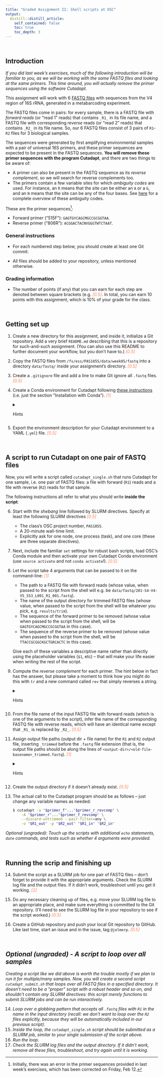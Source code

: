 ```yaml
---
title: "Graded Assignment II: Shell scripts at OSC"
output:
  distill::distill_article:
    self_contained: false
    toc: true
    toc_depth: 3
---
```


<br>

## Introduction

*If you did last week's exercises, much of the following introduction will be familiar to you, as we will be working with the same FASTQ files and looking at the same primers. This time around, you will actually remove the primer sequences using the software Cutadapt.*

This assignment will work with 6 [FASTQ files](https://support.illumina.com/bulletins/2016/04/fastq-files-explained.html) with sequences from the V4 region of 16S rRNA, generated in a metabarcoding experiment.

The FASTQ files come in pairs: for every sample, there is a FASTQ file with *forward reads* (or "read 1" reads) that contains `_R1_` in its file name, and a FASTQ file with corresponding *reverse* reads (or "read 2" reads) that contains `_R2_` in its file name. So, our 6 FASTQ files consist of 3 pairs of `R1`-`R2` files for 3 biological samples.

The sequences were generated by first amplifying environmental samples with a pair of universal 16S primers, and these primer sequences are expected to be present in the FASTQ sequences. **You will remove these primer sequences with the program Cutadapt**, and there are two things to be aware of:

-   A primer can also be present in the FASTQ sequence as its *reverse complement*, so we will search for reverse complements too.
-   The primers contain a few variable sites for which *ambiguity codes* are used. For instance, an `R` means that the site can be either an `A` or a `G`, and an `N` means that the site can be any of the four bases. See [here](https://droog.gs.washington.edu/parc/images/iupac.html) for a complete overview of these ambiguity codes.

These are the primer sequences[^1]:

-   Forward primer ("515F"): `GAGTGYCAGCMGCCGCGGTAA`.
-   Reverse primer ("806R"): `ACGGACTACNVGGGTWTCTAAT`.

[^1]: Initially, there was an error in the primer sequences provided in last week's exercises, which has been corrected on Friday, Feb 12.

### General instructions

-   For each numbered step below, you should create at least one Git commit.

-   All files should be added to your repository, unless mentioned otherwise.

### Grading information

-   The number of points (if any) that you can earn for each step are denoted between square brackets (e.g. <span style="color:coral"><i>[0.5]</i></span>. In total, you can earn 10 points with this assignment, which is 10% of your grade for the class.

<br>

## Getting set up

1.  Create a new directory for this assignment, and inside it, initialize a Git repository. Add a very brief `README.md` describing that this is a repository for such-and-such assignment. (You can also use this README to further document your workflow, but you don't have to.) <span style="color:coral"><i>[0.5]</i></span>

2.  Copy the FASTQ files from `/fs/ess/PAS1855/data/week05/fastq` into a directory `data/fastq/` inside your assignment's directory. <span style="color:coral"><i>[0.5]</i></span>

3.  Create a `.gitignore` file and add a line to make Git ignore all `.fastq` files. <span style="color:coral"><i>[0.5]</i></span>

4.  Create a Conda environment for Cutadapt following [these instructions](https://cutadapt.readthedocs.io/en/stable/installation.html#installation-with-conda) (i.e. just the section "Installation with Conda"). <span style="color:coral"><i>[1]</i></span>

    <details>

    <summary>Hints</summary>

    <p>

    If you run into installation problems that you can't seem to solve, you can can also use my Conda environment in Step 7, below, as follows:

    ``` .sh
    $ source activate users/PAS0471/jelmer/.conda/envs/cutadaptenv
    ```

    But do this only if needed, and if you do, include a description of your errors in your README file.

    </p>

    </details>

5.  Export the environment description for your Cutadapt environment to a YAML (`.yml`) file. <span style="color:coral"><i>[0.5]</i></span>

<br>

## A script to run Cutadapt on one pair of FASTQ files

Now, you will write a script called `cutadapt_single.sh` that runs Cutadapt for one sample, i.e. one pair of FASTQ files: a file with forward (`R1`) reads and a file with reverse (`R2`) reads for that sample.

The following instructions all refer to what you should write **inside the script**:

6.  Start with the *shebang* line followed by SLURM directives. Specify at least the following SLURM directives <span style="color:coral"><i>[0.5]</i></span>

    -   The class's OSC project number, `PAS1855`.
    -   A 20-minute wall-time limit.
    -   Explicitly ask for one node, one process (task), and one core (these are three separate directives).

7.  Next, include the familiar `set` settings for robust bash scripts, load OSC's Conda module and then activate your own Cutadapt Conda environment (use `source activate` and not `conda activate`!). <span style="color:coral"><i>[0.5]</i></span>

8.  Let the script take 4 arguments that can be passed to it on the command-line: <span style="color:coral"><i>[1]</i></span>

    -   The path to a FASTQ file with forward reads (whose value, when passed to the script from the shell will e.g. be `data/fastq/201-S4-V4-V5_S53_L001_R1_001.fastq`).
    -   The name of the output directory for trimmed FASTQ files (whose value, when passed to the script from the shell will be whatever you pick, e.g. `results/trim`).
    -   The sequence of the forward primer to be removed (whose value when passed to the script from the shell, will be `GAGTGYCAGCMGCCGCGGTAA` in this case).
    -   The sequence of the reverse primer to be removed (whose value when passed to the script from the shell, will be `TTACCGCGGCKGCTGRCACTC` in this case).

    Give each of these variables a descriptive name rather than directly using the placeholder variables (`$1`, etc) -- that will make your life easier when writing the rest of the script.

9.  Compute the *reverse complement* for each primer. The hint below in fact has the answer, but please take a moment to think how you might do this with `tr` and a new command called `rev` that simply reverses a string.

    <details>

    <summary>Hints</summary>

    <p>

    Adjust your variable names as necessary!

    ``` .sh
    primer_f_rc=$(echo "$primer_f" | tr ATCGYRKMBVDH TAGCRYMKVBHD | rev)
    primer_r_rc=$(echo "$primer_r" | tr ATCGYRKMBVDH TAGCRYMKVBHD | rev)
    ```

    Note that we needed to not only translate `ACTG` but also all [IUPAC ambiguity codes](https://droog.gs.washington.edu/parc/images/iupac.html).

    </p>

    </details>

10. From the file name of the input FASTQ file with forward reads (which is one of the arguments to the script), infer the name of the corresponding FASTQ file with reverse reads, which will have an identical name except that `_R1_` is replaced by `_R2_`. <span style="color:coral"><i>[0.5]</i></span>

11. Assign output file paths (output dir + file name) for the `R1` and `R2` output file, inserting `_trimmed` before the `.fastq` file extension (that is, the output file paths should be along the lines of `<output-dir>/<old-file-basename>_trimmed.fastq`). <span style="color:coral"><i>[1]</i></span>

    <details>

    <summary>Hints</summary>

    <p>

    You'll do yourself a favor by having the script `echo` the file names that you have assigned, so you can easily check if you're doing this right.\
    \
    Moreover, I recommend that you test interactively whether you're getting all the file names right: assign one of the paths to the actual FASTQ files to the variable name you're using for that, and ditto with an output dir. Just take care that these assignments don't end up in your (final) script.

    </p>

    </details>

12. Create the output directory if it doesn't already exist. <span style="color:coral"><i>[0.5]</i></span>

13. The actual call to the Cutadapt program should be as follows -- just change any variable names as needed:

    ``` .bash
    $ cutadapt -a "$primer_f"..."$primer_r_revcomp" \
        -A "$primer_r"..."$primer_f_revcomp" \
        --discard-untrimmed --pair-filter=any \
        -o "$R1_out" -p "$R2_out" "$R1_in" "$R2_in"
    ```

*Optional (ungraded): Touch up the scripts with additional `echo` statements, `date` commands, and tests such as whether 4 arguments were provided.*

<br>

## Running the scrip and finishing up

14. Submit the script as a SLURM job for one pair of FASTQ files -- don't forget to provide it with the appropriate arguments. Check the SLURM log file and the output files. If it didn't work, troubleshoot until you get it working. <span style="color:coral"><i>[2]</i></span>

15. Do any necessary cleaning up of files, e.g. move your SLURM log file to an appropriate place, and make sure everything is committed to the Git repository. (I'll need to see the SLURM log file in your repository to see if the script worked.) <span style="color:coral"><i>[0.5]</i></span>

16. Create a GitHub repository and push your local Git repository to GitHub. Like last time, start an issue and in the issue, tag `@jelmerp`. <span style="color:coral"><i>[0.5]</i></span>

<br>

## *Optional (ungraded) - A script to loop over all samples*

*Creating a script like we did above is worth the trouble mostly if we plan to run it for multiple/many samples. Now, you will create a second script `cutadapt_submit.sh` that loops over all FASTQ files in a specified directory. It doesn't need to be a "proper" script with a robust header and so on, and shouldn't contain any SLURM directives: this script merely functions to* submit *SLURM jobs and can be run interactively.*

14. *Loop over a globbing pattern that accepts all `.fastq` files with `R1` in the name in the input directory (recall: we don't want to loop over the `R2` files explicitly, because they will be automatically included in our previous script).*
15. *Inside the loop, the `cutadapt_single.sh` script should be submitted as a SLURM job, similar to your single submission of the script above.*
16. *Run the loop.*
17. *Check the SLURM log files and the output directory. If it didn't work, remove all these files, troubleshoot, and try again until it is working.*
